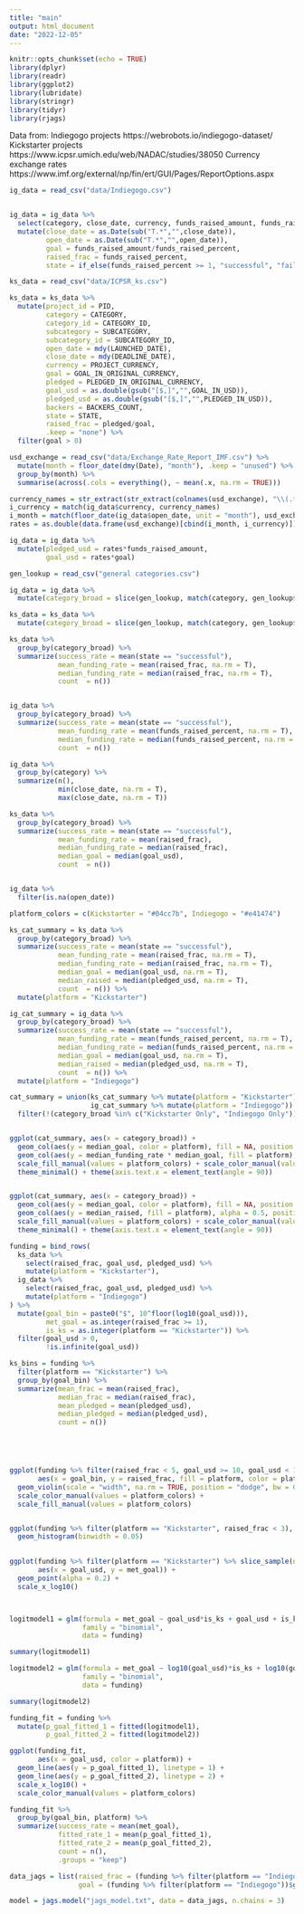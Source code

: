 ```yaml
---
title: "main"
output: html_document
date: "2022-12-05"
---
```


```r
knitr::opts_chunk$set(echo = TRUE)
library(dplyr)
library(readr)
library(ggplot2)
library(lubridate)
library(stringr)
library(tidyr)
library(rjags)
```

Data from:
Indiegogo projects
https://webrobots.io/indiegogo-dataset/
Kickstarter projects
https://www.icpsr.umich.edu/web/NADAC/studies/38050
Currency exchange rates
https://www.imf.org/external/np/fin/ert/GUI/Pages/ReportOptions.aspx

```r

ig_data = read_csv("data/Indiegogo.csv")


ig_data = ig_data %>% 
  select(category, close_date, currency, funds_raised_amount, funds_raised_percent, open_date, project_id, project_type, tags, title) %>% 
  mutate(close_date = as.Date(sub("T.*","",close_date)),
         open_date = as.Date(sub("T.*","",open_date)),
         goal = funds_raised_amount/funds_raised_percent,
         raised_frac = funds_raised_percent,
         state = if_else(funds_raised_percent >= 1, "successful", "failed"))

```

```r

ks_data = read_csv("data/ICPSR_ks.csv")

ks_data = ks_data %>% 
  mutate(project_id = PID,
         category = CATEGORY,
         category_id = CATEGORY_ID,
         subcategory = SUBCATEGORY,
         subcategory_id = SUBCATEGORY_ID,
         open_date = mdy(LAUNCHED_DATE),
         close_date = mdy(DEADLINE_DATE),
         currency = PROJECT_CURRENCY,
         goal = GOAL_IN_ORIGINAL_CURRENCY,
         pledged = PLEDGED_IN_ORIGINAL_CURRENCY,
         goal_usd = as.double(gsub("[$,]","",GOAL_IN_USD)),
         pledged_usd = as.double(gsub("[$,]","",PLEDGED_IN_USD)),
         backers = BACKERS_COUNT,
         state = STATE,
         raised_frac = pledged/goal,
         .keep = "none") %>% 
  filter(goal > 0)

```


```r

usd_exchange = read_csv("data/Exchange_Rate_Report_IMF.csv") %>% 
  mutate(month = floor_date(dmy(Date), "month"), .keep = "unused") %>% 
  group_by(month) %>% 
  summarise(across(.cols = everything(), ~ mean(.x, na.rm = TRUE)))

currency_names = str_extract(str_extract(colnames(usd_exchange), "\\(.*\\)"), "[A-Z]{3}")
i_currency = match(ig_data$currency, currency_names)
i_month = match(floor_date(ig_data$open_date, unit = "month"), usd_exchange$month)
rates = as.double(data.frame(usd_exchange)[cbind(i_month, i_currency)])

ig_data = ig_data %>% 
  mutate(pledged_usd = rates*funds_raised_amount,
         goal_usd = rates*goal)


```


```r
gen_lookup = read_csv("general categories.csv")

ig_data = ig_data %>%
  mutate(category_broad = slice(gen_lookup, match(category, gen_lookup$Specific))$General)

ks_data = ks_data %>% 
  mutate(category_broad = slice(gen_lookup, match(category, gen_lookup$Specific))$General)

```

```r
ks_data %>% 
  group_by(category_broad) %>% 
  summarize(success_rate = mean(state == "successful"),
            mean_funding_rate = mean(raised_frac, na.rm = T),
            median_funding_rate = median(raised_frac, na.rm = T),
            count  = n())


ig_data %>% 
  group_by(category_broad) %>% 
  summarize(success_rate = mean(state == "successful"),
            mean_funding_rate = mean(funds_raised_percent, na.rm = T),
            median_funding_rate = median(funds_raised_percent, na.rm = T),
            count  = n())

ig_data %>% 
  group_by(category) %>% 
  summarize(n(),
            min(close_date, na.rm = T),
            max(close_date, na.rm = T))

ks_data %>% 
  group_by(category_broad) %>% 
  summarize(success_rate = mean(state == "successful"),
            mean_funding_rate = mean(raised_frac),
            median_funding_rate = median(raised_frac),
            median_goal = median(goal_usd),
            count  = n())


ig_data %>% 
  filter(is.na(open_date))

```



```r
platform_colors = c(Kickstarter = "#04cc7b", Indiegogo = "#e41474")

ks_cat_summary = ks_data %>% 
  group_by(category_broad) %>% 
  summarize(success_rate = mean(state == "successful"),
            mean_funding_rate = mean(raised_frac, na.rm = T),
            median_funding_rate = median(raised_frac, na.rm = T),
            median_goal = median(goal_usd, na.rm = T),
            median_raised = median(pledged_usd, na.rm = T),
            count  = n()) %>% 
  mutate(platform = "Kickstarter")

ig_cat_summary = ig_data %>% 
  group_by(category_broad) %>% 
  summarize(success_rate = mean(state == "successful"),
            mean_funding_rate = mean(funds_raised_percent, na.rm = T),
            median_funding_rate = median(funds_raised_percent, na.rm = T),
            median_goal = median(goal_usd, na.rm = T),
            median_raised = median(pledged_usd, na.rm = T),
            count  = n()) %>% 
  mutate(platform = "Indiegogo")

cat_summary = union(ks_cat_summary %>% mutate(platform = "Kickstarter"),
                    ig_cat_summary %>% mutate(platform = "Indiegogo")) %>% 
  filter(!(category_broad %in% c("Kickstarter Only", "Indiegogo Only")))


ggplot(cat_summary, aes(x = category_broad)) +
  geom_col(aes(y = median_goal, color = platform), fill = NA, position = "dodge2") +
  geom_col(aes(y = median_funding_rate * median_goal, fill = platform), alpha = 0.5, position = "dodge2") +
  scale_fill_manual(values = platform_colors) + scale_color_manual(values = platform_colors) +
  theme_minimal() + theme(axis.text.x = element_text(angle = 90))


ggplot(cat_summary, aes(x = category_broad)) +
  geom_col(aes(y = median_goal, color = platform), fill = NA, position = "dodge2") +
  geom_col(aes(y = median_raised, fill = platform), alpha = 0.5, position = "dodge2") +
  scale_fill_manual(values = platform_colors) + scale_color_manual(values = platform_colors) +
  theme_minimal() + theme(axis.text.x = element_text(angle = 90))
```


```r
funding = bind_rows(
  ks_data %>% 
    select(raised_frac, goal_usd, pledged_usd) %>% 
    mutate(platform = "Kickstarter"),
  ig_data %>% 
    select(raised_frac, goal_usd, pledged_usd) %>% 
    mutate(platform = "Indiegogo")
) %>% 
  mutate(goal_bin = paste0("$", 10^floor(log10(goal_usd))), 
         met_goal = as.integer(raised_frac >= 1),
         is_ks = as.integer(platform == "Kickstarter")) %>% 
  filter(goal_usd > 0,
         !is.infinite(goal_usd))

ks_bins = funding %>% 
  filter(platform == "Kickstarter") %>% 
  group_by(goal_bin) %>% 
  summarize(mean_frac = mean(raised_frac),
            median_frac = median(raised_frac),
            mean_pledged = mean(pledged_usd),
            median_pledged = median(pledged_usd),
            count = n())





ggplot(funding %>% filter(raised_frac < 5, goal_usd >= 10, goal_usd < 10000000), 
       aes(x = goal_bin, y = raised_frac, fill = platform, color = platform)) +
  geom_violin(scale = "width", na.rm = TRUE, position = "dodge", bw = 0.05) +
  scale_color_manual(values = platform_colors) +
  scale_fill_manual(values = platform_colors)


ggplot(funding %>% filter(platform == "Kickstarter", raised_frac < 3), aes(x = raised_frac)) + 
  geom_histogram(binwidth = 0.05)
  

ggplot(funding %>% filter(platform == "Kickstarter") %>% slice_sample(n=1000), 
       aes(x = goal_usd, y = met_goal)) +
  geom_point(alpha = 0.2) +
  scale_x_log10()




```

```r
logitmodel1 = glm(formula = met_goal ~ goal_usd*is_ks + goal_usd + is_ks, 
                  family = "binomial",
                  data = funding)

summary(logitmodel1)

logitmodel2 = glm(formula = met_goal ~ log10(goal_usd)*is_ks + log10(goal_usd) + is_ks, 
                  family = "binomial",
                  data = funding)

summary(logitmodel2)

funding_fit = funding %>% 
  mutate(p_goal_fitted_1 = fitted(logitmodel1),
         p_goal_fitted_2 = fitted(logitmodel2))

ggplot(funding_fit,
       aes(x = goal_usd, color = platform)) +
  geom_line(aes(y = p_goal_fitted_1), linetype = 1) +
  geom_line(aes(y = p_goal_fitted_2), linetype = 2) +
  scale_x_log10() +
  scale_color_manual(values = platform_colors)

funding_fit %>% 
  group_by(goal_bin, platform) %>% 
  summarize(success_rate = mean(met_goal),
            fitted_rate_1 = mean(p_goal_fitted_1),
            fitted_rate_2 = mean(p_goal_fitted_2),
            count = n(),
            .groups = "keep")
```




```r
data_jags = list(raised_frac = (funding %>% filter(platform == "Indiegogo"))$raised_frac,
                 goal = (funding %>% filter(platform == "Indiegogo"))$goal_usd)

model = jags.model("jags_model.txt", data = data_jags, n.chains = 3)

```